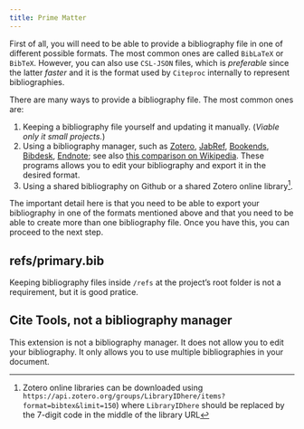 ```yaml
---
title: Prime Matter
---
```


First of all, you will need to be able to provide a bibliography file in one of different possible formats. The most common ones are called `BibLaTeX` or `BibTeX`. However, you can also use `CSL-JSON` files, which is *preferable* since the latter *faster* and it is the format used by `Citeproc` internally to represent bibliographies.

There are many ways to provide a bibliography file. The most common ones are:

1. Keeping a bibliography file yourself and updating it manually. (*Viable only it small projects.*)
2. Using a bibliography manager, such as [Zotero](http://www.zotero.org), [JabRef](https://www.jabref.org), [Bookends](https://www.sonnysoftware.com), [Bibdesk](https://bibdesk.sourceforge.io), [Endnote](https://endnote.com); see also [this comparison on Wikipedia](https://en.wikipedia.org/wiki/Comparison_of_reference_management_software). These programs allows you to edit your bibliography and export it in the desired format.
3. Using a shared bibliography on Github or a shared Zotero online library^[Zotero online libraries can be downloaded using `https://api.zotero.org/groups/LibraryIDhere/items?format=bibtex&limit=150`) where `LibraryIDhere` should be replaced by the 7-digit code in the middle of the library URL].

The important detail here is that you need to be able to export your bibliography in one of the formats mentioned above and that you need to be able to create more than one bibliography file. Once you have this, you can proceed to the next step.

::: {.callout-warning}
## refs/primary.bib
Keeping bibliography files inside `/refs` at the project's root folder is not a requirement, but it is good pratice.
:::

::: {.callout-important}
## Cite Tools, not a bibliography manager
This extension is not a bibliography manager. It does not allow you to edit your bibliography. It only allows you to use multiple bibliographies in your document.
:::

